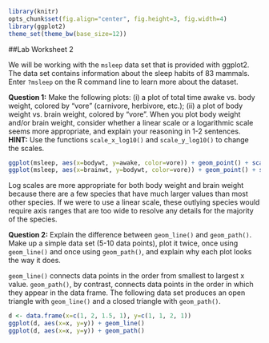 ```r
library(knitr)
opts_chunk$set(fig.align="center", fig.height=3, fig.width=4)
library(ggplot2)
theme_set(theme_bw(base_size=12))
```

##Lab Worksheet 2

We will be working with the `msleep` data set that is provided with ggplot2. The data set contains information about the sleep habits of 83 mammals. Enter `?msleep` on the R command line to learn more about the dataset.

**Question 1:** Make the following plots: (i) a plot of total time awake vs. body weight, colored by "vore" (carnivore, herbivore, etc.); (ii) a plot of body weight vs. brain weight, colored by "vore". When you plot body weight and/or brain weight, consider whether a linear scale or a logarithmic scale seems more appropriate, and explain your reasoning in 1-2 sentences. **HINT:** Use the functions `scale_x_log10()` and `scale_y_log10()` to change the scales.

```r
ggplot(msleep, aes(x=bodywt, y=awake, color=vore)) + geom_point() + scale_x_log10()
ggplot(msleep, aes(x=brainwt, y=bodywt, color=vore)) + geom_point() + scale_x_log10() + scale_y_log10()
```

Log scales are more appropriate for both body weight and brain weight because there are a few species that have much larger values than most other species. If we were to use a linear scale, these outlying species would require axis ranges that are too wide to resolve any details for the majority of the species.

**Question 2:** Explain the difference between `geom_line()` and `geom_path()`. Make up a simple data set (5-10 data points), plot it twice, once using `geom_line()` and once using `geom_path()`, and explain why each plot looks the way it does.

`geom_line()` connects data points in the order from smallest to largest x value. `geom_path()`, by contrast, connects data points in the order in which they appear in the data frame. The following data set produces an open triangle with `geom_line()` and a closed triangle with `geom_path()`. 

```r
d <- data.frame(x=c(1, 2, 1.5, 1), y=c(1, 1, 2, 1))
ggplot(d, aes(x=x, y=y)) + geom_line()
ggplot(d, aes(x=x, y=y)) + geom_path()
```



